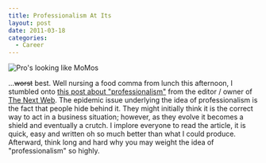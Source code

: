 ```yaml
---
title: Professionalism At Its
layout: post
date: 2011-03-18
categories:
  - Career
---
```


![Pro's looking like MoMos][1]

...<del>worst</del> best. Well nursing a food comma from lunch this afternoon,
I stumbled onto [this post about "professionalism"][2] from the editor / owner
of [The Next Web][3]. The
epidemic issue underlying the idea of professionalism is the fact that people
hide behind it. They might initially think it is the correct way to act in a
business situation; however, as they evolve it becomes a shield and eventually
a crutch. I implore everyone to read the article, it is quick, easy and written
oh so much better than what I could produce. Afterward, think long and hard why
you may weight the idea of "professionalism" so highly.

[1]: http://c522735.r35.cf2.rackcdn.com/professionalism.jpg
[2]: http://thenextweb.com/entrepreneur/2011/03/18/professionalism-is-for-amateurs/
[3]: http://thenextweb.com/
